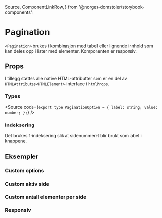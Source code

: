   Source,
  ComponentLinkRow,
} from '@norges-domstoler/storybook-components';

<Meta of={PaginationStories} />

# Pagination

<ComponentLinkRow
  docsHref="https://design.domstol.no/987b33f71/p/762c1b-pagination/b/37b125"
  figmaHref="https://www.figma.com/file/ewqSDmkgqDQ5PyOsRp4V5b/?node-id=2576%3A78023"
  githubHref="https://github.com/domstolene/designsystem/tree/main/packages/components/src/components/Pagination"
  storybookHref="https://domstolene.github.io/designsystem/?path=/story/dds-components-pagination--default"
  withBottomSpacing
/>

`<Pagination>` brukes i kombinasjon med tabell eller lignende innhold som kan deles opp i lister med elementer. Komponenten er responsiv.

## Props

<Canvas of={PaginationStories.Default} sourceState="shown" />
<Controls of={PaginationStories.Default} />

I tillegg støttes alle native HTML-attributter som er en del av `HTMLAttributes<HTMLElement>`-interface i `htmlProps`.

### Types

<Source
  code={`
  export type PaginationOption = {
  label: string;
  value: number;
  };
  `}
/>

### Indeksering

Det brukes 1-indeksering slik at sidenummeret blir brukt som label i knappene.

## Eksempler

### Custom options

<Canvas of={PaginationStories.CustomOptions} />

### Custom aktiv side

<Canvas of={PaginationStories.DefaultActivePage} />

### Custom antall elementer per side

<Canvas of={PaginationStories.DefaultItemsPerPage} />

### Responsiv

<Canvas of={PaginationStories.Responsive} />
